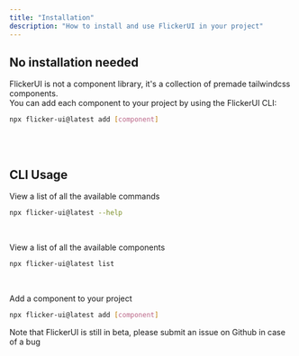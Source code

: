 ```yaml
---
title: "Installation"
description: "How to install and use FlickerUI in your project"
---
```



## No installation needed
FlickerUI is not a component library, it's a collection of premade tailwindcss components. <br/>
You can add each component to your project by using the FlickerUI CLI:
```bash "[component]"
npx flicker-ui@latest add [component]
```

<br/>
<br/>

## CLI Usage
View a list of all the available commands
```bash
npx flicker-ui@latest --help
```
<br/>

View a list of all the available components
```bash
npx flicker-ui@latest list
```
<br/>

Add a component to your project
```bash 
npx flicker-ui@latest add [component]
```
<span className="[&>p]:text-sm [&>p]:text-foreground-muted mt-1">
  Note that FlickerUI is still in beta, 
  please submit an issue on Github in case of a bug
</span>